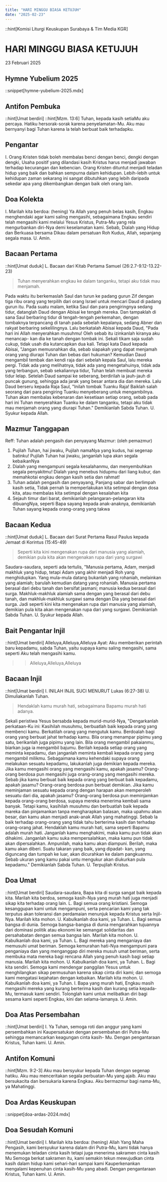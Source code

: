 ```yaml
---
title: "HARI MINGGU BIASA KETUJUH"
date: "2025-02-23"
---
```

::hint[Komisi Liturgi Keuskupan Surabaya & Tim Media KGR]
# HARI MINGGU BIASA KETUJUH
23 Februari 2025

## Hymne Yubelium 2025
::snippet[hymne-yubelium-2025.mdx]

## Antifon Pembuka
::hint[Umat berdiri]
::hint[Mzm. 13:6]
Tuhan, kepada kasih setiaMu aku percaya. Hatiku hersorak-sorak karena penyelamatan-Mu. Aku mau bernyanyi bagi Tuhan karena la telah berbuat baik terhadapku. 


## Pengantar
I. Orang Kristen tidak boleh membalas benci dengan benci, dengki dengan dengki, Usaha positif yang dilandasi kasih Kristus harus menjadi jawaban terhadap kecurangan dan kebencian. Orang Kristen dituntut menjadi teladan hidup yang baik dan bahkan sempurna dalam kehidupan. Lebih-lebih untuk kehidupan zaman sekarang ini sangat dibutuhkan yang lebih daripada sekedar apa yang dikembangkan dengan baik oleh orang lain. 


## Doa Kolekta
I. Marilah kita berdoa: (hening)
Ya Allah yang penuh belas kasih, Engkau menghendaki agar kami saling mengasihi, sebagaimana Engkau sendiri telah mengasihi kami melalui Yesus Kristus, Putra-Mu yang rela mengurbankan diri-Nya demi keselamatan kami. Sebab, Dialah yang Hidup dan Berkuasa bersama Dikau dalam persatuan Roh Kudus, Allah, sepanjang segala masa. 
U. Amin.

## Bacaan Pertama
::hint[Umat duduk]
L. Bacaan dari Kitab Pertama Samuel (26:2.7-9.12-13.22-23) 
> Tuhan menyerahkan engkau ke dalam tanganku, tetapi aku tidak mau menjamah. 

Pada waktu itu berkemaslah Saul dan turun ke padang gurun Zif dengan tiga ribu orang yang terpilih dari orang Israel untuk mencari Daud di padang gurun itu. Pada suatu malam, ketika Saul dan para pengiringnya sedang tidur, datanglah Daud dengan Abisai ke tengah mereka. Dan tampaklah di sana Saul berbaring tidur di tengah-tengah perkemahan, dengan tombaknya terpancang di tanah pada sebelah kepalanya, sedang Abner dan rakyat berbaring sekelilingnya. Lalu berkatalah Abisai kepada Daud, "Pada hari ini Allah menyerahkan musuhmu! Oleh sebab itu izinkanlah kiranya aku menancap- kan dia ke tanah dengan tombak ini. Sekali tikam saja sudah cukup, tidak usah dia kutancapkan dua kali. Tetapi kata Daud kepada Abisai, "Jangan memusnahkan dia, sebab siapakah yang dapat menjamah orang yang diurapi Tuhan dan bebas dari hukuman? Kemudian Daud mengambil tembak dan kendi raja dari sebelah kepala Saul, lalu mereka pergi. Tidak ada yang melihatnya, tidak ada yang mengetahuinya, tidak ada yang terbangun, sebab sekaliannya tidur, Tuhan telah membuat mereka tidur lelap. Setelah Daud sampai ke seberang, berdirilah ia jauh-jauh di puncak gunung, sehingga ada jarak yang besar antara dia dan mereka. Lalu Daud berseru kepada Raja Saul, "Inilah tombak Tuanku Raja! Baiklah salah seorang dari para pengiring Tuanku menyeberang untuk mengambilnya. Tuhan akan membalas kebenaran dan kesetiaan setiap orang, sebab pada hari ini Tuhan menyerahkan Tuanku ke dalam tanganku, tetapi aku tidak mau menjamah orang yang diurapi Tuhan." Demikianlah Sabda Tuhan. 
U. Syukur kepada Allah.

## Mazmur Tanggapan
Reff: Tuhan adalah pengasih dan penyayang
Mazmur: (oleh pemazmur)
1. Pujilah Tuhan, hai jiwaku, Pujilah namaNya yang kudus, hai segenap batinku! Pujilah Tuhan hai jiwaku, janganlah lupa akan segala kebaikanNya
2. Dialah yang mengampuni segala kesalahanmu, dan menyembuhkan segala penyakitmu! Dialah yang menebus hidupmu dari liang kubur, dan memahkotai engkau dengan kasih setia dan rahmat!
3. Tuhan adalah pengasih dan penyayang, Panjang sabar dan berlimpah kasih setia, Tidak pernah Ia memperlakukan kita setimpal dengan dosa kita, atau membalas kita setimpal dengan kesalahan kita
4. Sejauh timur dari barat, demikianlah pelangaran-pelangaran kita dibuangNya, seperti Bapa sayang kepada anak-anaknya, demikianlah Tuhan sayang kepada orang-orang yang takwa


## Bacaan Kedua
::hint[Umat duduk]
L.  Bacaan dari Surat Pertama Rasul Paulus kepada Jemaat di Korintus  (15:45-49)
> Seperti kita kini mengenakan rupa dari manusia yang alamiah, demikian pula kita akan mengenakan rupa dari yang surgawi 

Saudara-saudara, seperti ada tertulis, "Manusia pertama, Adam, menjadi makhluk yang hidup, tetapi Adam yang akhir menjadi Roh yang menghidupkan. Yang mula-mula datang bukanlah yang rohaniah, melainkan yang alamiah; barulah kemudian datang yang rohaniah. Manusia pertama berasal dari debu tanah dan bersifat jasmani; manusia kedua berasal dari surga. Makhluk-makhluk alamiah sama dengan yang berasal dari debu tanah, dan makhluk-makhluk surgawi sama dengan Dia yang berasal dari surga. Jadi seperti kini kita mengenakan rupa dari manusia yang alamiah, demikian pula kita akan mengenakan rupa dari yang surgawi. Demikianlah Sabda Tuhan. 
U. Syukur kepada Allah.

## Bait Pengantar Injil
::hint[Umat berdiri]
Alleluya,Alleluya,Alleluya
Ayat: Aku memberikan perintah baru kepadamu, sabda Tuhan, yaitu supaya kamu saling mengasihi, sama seperti Aku telah mengasihi kamu. 
>> Alleluya,Alleluya,Alleluya

## Bacaan Injil
::hint[Umat berdiri]
I. INILAH INJIL SUCI MENURUT Lukas (6:27-38) 
U. Dimuliakanlah Tuhan.
> Hendaklah kamu murah hati, sebagaimana Bapamu murah hati adanya.

Sekali peristiwa Yesus bersabda kepada murid-murid-Nya, "Dengarkanlah perkataan-Ku ini: Kasihilah musuhmu, berbuatlah baik kepada orang yang membenci kamu. Berkatilah orang yang mengutuk kamu. Berdoalah bagi orang yang berbuat jahat terhadap kamu. Bila orang menampar pipimu yang satu, berikanlah juga pipimu yang lain. Bila orang mengambil pakaianmu, biarkan juga ia mengambil bajumu. Berilah kepada setiap orang yang meminta kepadamu, dan janganlah meminta kembali kepada orang yang mengambil milikmu. Sebagaimana kamu kehendaki supaya orang melakukan sesuatu kepadamu, lakukanlah juga demikian kepada mereka. Jika kamu mengasihi orang yang mengasihi kamu, apakah jasamu? Orang-orang berdosa pun mengasihi juga orang-orang yang mengasihi mereka. Sebab jika kamu berbuat baik kepada orang yang berbuat baik kepadamu, apakah jasamu? Orang-orang berdosa pun berbuat demikian. Jika kamu meminjaman sesuatu kepada orang dengan harapan akan memperoleh sesuatu dari dia, apakah jasamu? Orang-orang berdosa pun meminjamkan kepada orang-orang berdosa, supaya mereka menerima kembali sama banyak. Tetapi kamu, kasihilah musuhmu dan berbuatlah baik kepada mareka dan pinjamankan tanpa mengharapkan balasan, maka upahmu akan besar, dan kamu akan menjadi anak-anak Allah yang mahatinggi. Sebab la baik terhadap orang-orang yang tidak tahu berterima kasih dan terhadap orang-orang jahat. Hendaklah kamu murah hati, sama seperti Bapamu adalah murah hati. Janganlah kamu menghakimi, maka kamu pun tidak akan dihakimi. Janganlah kamu suka mempersalahkan, maka kamu pun tidak akan dipersalahkan. Ampunilah, maka kamu akan diampuni. Berilah, maka kamu akan diberi. Suatu takaran yang baik, yang dipadat- kan, yang diguncang dan tumpah ke luar, akan dicurahkan ke dalam pangkuanmu. Sebab ukuran yang kamu pakai untu mengukur akan diukurkan pula kepadamu." Demikianlah Sabda Tuhan. 
U. Terpujilah Kristus.

## Doa Umat
::hint[Umat berdiri]
Saudara-saudara, Bapa kita di surga sangat baik kepada kita. Marilah kita berdoa, semoga kasih-Nya yang murah hati juga menjadi sikap kita terhadap orang lain. 
L. Bagi semua orang kristiani. Semoga kesanggupan kami untuk mengampuni, serta pencarian kami yang tak terputus akan toleransi dan perdamaian menunjuk kepada Kristus serta Injil-Nya. Marilah kita mohon. 
U. Kabulkanlah doa kami, ya Tuhan. 
L. Bagi semua bangsa di dunia. Semoga bangsa-bangsa di dunia mengarahkan tujuannya dari dominasi politik atau ekonomi ke semangat solidaritas dan persahabatan dengan semua bangsa lain. Marilah kita mohon. 
U. Kabulkanlah doa kami, ya Tuhan. 
L. Bagi mereka yang menganiaya dan memusuhi umat beriman. Semoga kemurahan hati-Nya mengampuni para penganiaya dan yang menganggap diri mereka musuh umat beriman, serta membuka mata mereka bagi rencana Allah yang penuh kasih bagi setiap manusia. Marilah kita mohon. 
U. Kabulkanlah doa kami, ya Tuhan. 
L. Bagi kita sendiri. Semoga kami mendengar panggilan Yesus untuk menghilangkan sikap permusuhan karena sikap cinta diri kami; dan semoga kami mengatasi kejahatan dengan kebaikan. Marilah kita mohon. 
U. Kabulkanlah doa kami, ya Tuhan. 
I. Bapa yang murah hati, Engkau masih mengasihi mereka yang kurang berterima kasih dan kurang setia kepada-Mu, termasuk kami sendiri. Tolonglah kami untuk melibatkan diri bagi sesama kami seperti Engkau, kini dan selama-lamanya. 
U. Amin. 

## Doa Atas Persembahan
::hint[Umat berdiri]
I. Ya Tuhan, semoga roti dan anggur yang kami persembahkan ini Kaupersatukan dengan persembahan diri Putra-Mu sehingga memancarkan keagungan cinta kasih- Mu. Dengan pengantaraan Kristus, Tuhan kami. 
U. Amin.

## Antifon Komuni
::hint[Mzm. 9:2-3]
Aku mau bersyukur kepada Tuhan dengan segenap hatiku. Aku mau menceritakan segala perbuatan-Mu yang ajaib. Aku mau bersukacita dan bersukaria karena Engkau. Aku bermazmur bagi nama-Mu, ya Mahatinggi. 


## Doa Ardas Keuskupan
::snippet[doa-ardas-2024.mdx]

## Doa Sesudah Komuni
::hint[Umat berdiri]
I. Marilah kita berdoa: (hening)
Allah Yang Maha Pengasih, kami bersyukur karena dalam diri Putra-Mu, kami tidak hanya menemukan teladan cinta kasih tetapi juga menerima sakramen cinta kasih Mu Semoga berkat sakramen itu, kami semakin tekun mewujudkan cinta kasih dalam hidup kami sehari-hari sampai kami Kauperkenankan mengalami kepenuhan cinta kasih-Mu yang abadi. Dengan pengantaraan Kristus, Tuhan kami. 
U. Amin.
